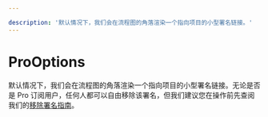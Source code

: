 ```yaml
---

description: '默认情况下，我们会在流程图的角落渲染一个指向项目的小型署名链接。'
---
```


# ProOptions

默认情况下，我们会在流程图的角落渲染一个指向项目的小型署名链接。无论是否是 Pro 订阅用户，任何人都可以自由移除该署名，但我们建议您在操作前先查阅我们的[移除署名指南](/learn/troubleshooting/remove-attribution)。

<APIDocs typeName="ProOptions" />